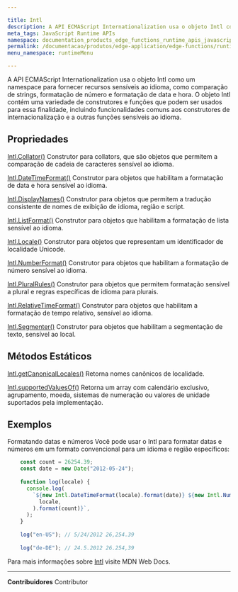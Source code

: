 ```yaml
---

title: Intl
description: A API ECMAScript Internationalization usa o objeto Intl como um namespace para fornecer recursos sensíveis ao idioma, como comparação de strings, formatação de número e formatação de data e hora. O objeto Intl contém uma variedade de construtores e funções que podem ser usados para essa finalidade, incluindo funcionalidades comuns aos construtores de internacionalização e a outras funções sensíveis ao idioma.
meta_tags: JavaScript Runtime APIs
namespace: documentation_products_edge_functions_runtime_apis_javascript_intl
permalink: /documentacao/produtos/edge-application/edge-functions/runtime-apis/javascript/intl/
menu_namespace: runtimeMenu

---
```


A API ECMAScript Internationalization usa o objeto Intl como um namespace para fornecer recursos sensíveis ao idioma, como comparação de strings, formatação de número e formatação de data e hora. O objeto Intl contém uma variedade de construtores e funções que podem ser usados para essa finalidade, incluindo funcionalidades comuns aos construtores de internacionalização e a outras funções sensíveis ao idioma.

## Propriedades

[Intl.Collator()](https://developer.mozilla.org/en-US/docs/Web/JavaScript/Reference/Global_Objects/Intl/Collator/Collator)
Construtor para collators, que são objetos que permitem a comparação de cadeia de caracteres sensível ao idioma.

[Intl.DateTimeFormat()](https://developer.mozilla.org/en-US/docs/Web/JavaScript/Reference/Global_Objects/Intl/DateTimeFormat/DateTimeFormat)
Construtor para objetos que habilitam a formatação de data e hora sensível ao idioma.

[Intl.DisplayNames()](https://developer.mozilla.org/en-US/docs/Web/JavaScript/Reference/Global_Objects/Intl/DisplayNames/DisplayNames)
Construtor para objetos que permitem a tradução consistente de nomes de exibição de idioma, região e script.

[Intl.ListFormat()](https://developer.mozilla.org/en-US/docs/Web/JavaScript/Reference/Global_Objects/Intl/ListFormat/ListFormat)
Construtor para objetos que habilitam a formatação de lista sensível ao idioma.

[Intl.Locale()](https://developer.mozilla.org/en-US/docs/Web/JavaScript/Reference/Global_Objects/Intl/Locale/Locale)
Construtor para objetos que representam um identificador de localidade Unicode.

[Intl.NumberFormat()](https://developer.mozilla.org/en-US/docs/Web/JavaScript/Reference/Global_Objects/Intl/NumberFormat/NumberFormat)
Construtor para objetos que habilitam a formatação de número sensível ao idioma.

[Intl.PluralRules()](https://developer.mozilla.org/en-US/docs/Web/JavaScript/Reference/Global_Objects/Intl/PluralRules/PluralRules)
Construtor para objetos que permitem formatação sensível a plural e regras específicas de idioma para plurais.

[Intl.RelativeTimeFormat()](https://developer.mozilla.org/en-US/docs/Web/JavaScript/Reference/Global_Objects/Intl/RelativeTimeFormat/RelativeTimeFormat)
Construtor para objetos que habilitam a formatação de tempo relativo, sensível ao idioma.

[Intl.Segmenter()](https://developer.mozilla.org/en-US/docs/Web/JavaScript/Reference/Global_Objects/Intl/Segmenter/Segmenter)
Construtor para objetos que habilitam a segmentação de texto, sensível ao local.

## Métodos Estáticos

[Intl.getCanonicalLocales()](https://developer.mozilla.org/en-US/docs/Web/JavaScript/Reference/Global_Objects/Intl/getCanonicalLocales)
Retorna nomes canônicos de localidade.

[Intl.supportedValuesOf()](https://developer.mozilla.org/en-US/docs/Web/JavaScript/Reference/Global_Objects/Intl/supportedValuesOf)
Retorna um array com calendário exclusivo, agrupamento, moeda, sistemas de numeração ou valores de unidade suportados pela implementação.

## Exemplos

Formatando datas e números
Você pode usar o Intl para formatar datas e números em um formato convencional para um idioma e região específicos:

```js
    const count = 26254.39;
    const date = new Date("2012-05-24");
    
    function log(locale) {
      console.log(
        `${new Intl.DateTimeFormat(locale).format(date)} ${new Intl.NumberFormat(
          locale,
        ).format(count)}`,
      );
    }
    
    log("en-US"); // 5/24/2012 26,254.39
    
    log("de-DE"); // 24.5.2012 26.254,39
```

Para mais informações sobre [Intl](https://developer.mozilla.org/en-US/docs/Web/JavaScript/Reference/Global_Objects/Intl) visite MDN Web Docs.





---


**Contribuidores** <ContributorList>Contributor</ContributorList>
